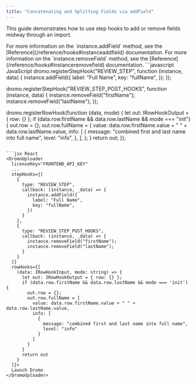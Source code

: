 ```yaml
---
title: "Concatenating and Splitting Fields via addField"
---
```


This guide demonstrates how to use step hooks to add or remove fields midway through an import.

<Info>
  For more information on the `instance.addField` method, see the [Reference](/reference/hooks#instanceaddfield) documentation. For more information on the `instance.removeField` method, see the [Reference](/reference/hooks#instanceremovefield) documentation.
</Info>

<CodeGroup>
```javascript JavaScript
dromo.registerStepHook("REVIEW_STEP", function (instance, data) {
  instance.addField({
    label: "Full Name",
    key: "fullName",
  });
});

dromo.registerStepHook("REVIEW_STEP_POST_HOOKS", function (instance, data) {
  instance.removeField("firstName");
  instance.removeField("lastName");
});

dromo.registerRowHook(function (data, mode) {
  let out: IRowHookOutput = { row: {} };
  if (data.row.firstName && data.row.lastName && mode === "init") {
    out.row = {};
    out.row.fullName = {
      value: data.row.firstName.value + " " + data.row.lastName.value,
      info: [
        {
          message: "combined first and last name into full name",
          level: "info",
        },
      ],
    };
  }
  return out;
});
```

```jsx React
<DromoUploader
  licenseKey="FRONTEND_API_KEY"
  ...
  stepHooks={[
    {
      type: "REVIEW_STEP",
      callback: (instance, _data) => {
        instance.addField({
          label: "Full Name",
          key: "fullName",
        })
      }
    },
    {
      type: "REVIEW_STEP_POST_HOOKS",
      callback: (instance, _data) => {
        instance.removeField("firstName");
        instance.removeField("lastName");
      }
    }
  ]}
  rowHooks={[
    (data: IRowHookInput, mode: string) => {
      let out: IRowHookOutput = { row: {} };
      if (data.row.firstName && data.row.lastName && mode === 'init') {
        out.row = {};
        out.row.fullName = {
          value: data.row.firstName.value + " " + data.row.lastName.value,
          info: [
            {
              message: "combined first and last name into full name",
              level: "info"
            }
          ]
        }
      }
      return out
    }
  ]}>
  Launch Dromo
</DromoUploader>
```
</CodeGroup>
